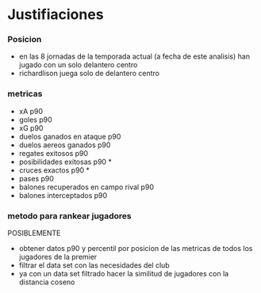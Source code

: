 # Justifiaciones

### Posicion

- en las 8 jornadas de la temporada actual (a fecha de este analisis) han jugado con un solo delantero centro 
- richardlison juega solo de delantero centro

### metricas

- xA p90
- goles p90
- xG p90
- duelos ganados en ataque p90
- duelos aereos ganados p90
- regates exitosos p90
- posibilidades exitosas p90 *
- cruces exactos p90 *
- pases p90
- balones recuperados en campo rival p90
- balones interceptados p90


### metodo para rankear jugadores

POSIBLEMENTE

- obtener datos p90 y percentil por posicion de las metricas de todos los jugadores de la premier
- filtrar el data set con las necesidades del club
- ya con un data set filtrado hacer la similitud de jugadores con la distancia coseno